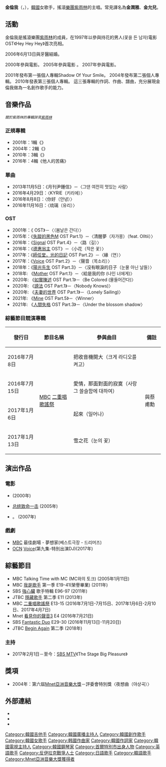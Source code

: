 {{多個問題|
{{copyedit|time=2016-08-16T05:26:14+00:00}}
{{fansite|time=2016-08-16T05:26:14+00:00}}
}}
{{藝人
| 姓名 = 金倫我
| 類型 = 女歌手
| 外文名 = 김윤아
| 外文 = ko
| 圖片 = Kim Yoon-ah at the 2011 World Fair Trade Day Festival in Korea 094.jpg
| 圖片尺寸 = 250px
| 出生日期 = {{birth date and age|1974|3|11}}
| 出生地點 = {{nowrap|{{KOR}}[[首爾特別市|首爾特別市]][[江南區_(首爾)|江南區]][[大峙洞|大峙洞]]}}
| 配偶 = {{link-ko|金亨奎 (韓國藝人)|김형규 (1976년)|金亨奎}}
| 國籍 = {{KOR}}
| 音樂類型 = [[流行搖滾|流行搖滾]]、[[軟式搖滾|軟式搖滾]]、現代搖滾、[[拉丁美洲音樂|拉丁音樂]]、抒情歌、[[成人當代音樂|成人當代音樂]]
| 相關團體 = [[紫雨林|紫雨林]]
}}

'''金倫我'''（{{lang-ko|'''김윤아'''}}，{{bd|1974年|3月11日}}），[[韓國|韓國]]女歌手，搖滾[[流行樂團|樂團]][[紫雨林|紫雨林]]的主唱。常見譯名為'''金潤雅'''、'''金允兒'''。

== 活動 ==
金倫我是搖滾樂團[[紫雨林|紫雨林]]的成員，在1997年以參與持花的男人(꽃을 든 남자)電影OST《Hey Hey Hey》首次亮相。

2006年6月13日與牙醫{{link-ko|金亨奎 (韓國藝人)|김형규 (1976년)|金亨奎}}結婚。

2000年參與電影{{link-ko|訪問 (電影)|인터뷰 (2000년 영화)|訪問}}。
2005年參與電影{{link-ko|然後那些人們|그때 그사람들}} 。
2007年參與電影{{link-ko|十三歲少女|열세살, 수아}}。

2001年發布第一張個人專輯Shadow Of Your Smile。
2004年發布第二張個人專輯{{link-ko|琉璃假面|유리가면 (김윤아의 음반)}}。
2010年發表第三張個人專輯{{link-ko|315360|315360}}。
這三張專輯的作詞、作曲、譜曲，充分展現金倫我做為一名創作歌手的能力。

== 音樂作品 ==
<small>''關於紫雨林的專輯詳見[[紫雨林|紫雨林]]''</small>
=== 正規專輯 ===
*2001年：1輯《{{link-ko|Shadow Of Your Smile|Shadow Of Your Smile}}》
*2004年：2輯《{{link-ko|琉璃假面|유리가면 (김윤아의 음반)}}》
*2010年：3輯《{{link-ko|315360|315360}}》
*2016年：4輯《他人的苦痛》

=== 單曲 ===
*2013年11月5日：《月刊尹鍾信》－〈그댄 여전히 멋있는 사람〉
*2016年4月29日：〈KYRIE（키리에）〉
*2016年8月8日：〈你好（안녕）〉
*2016年11月16日：〈琉璃（유리）〉

=== OST ===
*2001年：《{{link-ko|春逝 (電影)|봄날은 간다 (영화)|春逝}} OST》－〈{{link-ko|春逝 (歌曲)|봄날은 간다 (노래)|春逝}}（봄날은 간다）〉
*2015年：《[[失蹤的黑色M|失蹤的黑色M]] OST Part.1》－〈清醒夢（자가몽）（feat. Olltii）〉
*2016年：《[[Signal_(電視劇)|Signal]] OST Part.4》－〈路（길）〉
*2016年：《[[德惠翁主_(電影)|德惠翁主]] OST》－〈小花（작은 꽃）〉
*2017年：《[[師任堂，光的日記|師任堂，光的日記]] OST Part.2》－〈緣（연）〉
*2017年：《[[Voice_(韓國電視劇)|Voice]] OST Part.2》－〈聲音（목소리）〉
*2018年：《[[陽光先生|陽光先生]] OST Part.3》－〈沒有眼淚的日子（눈물 아닌 날들）〉
*2018年:  《[[Mother_(韓國電視劇)|Mother]] OST Part.1》－〈給是我的你 (나인 너에게)〉
*2020年:  《[[如實陳述|如實陳述]] OST Part.1》－〈Be Colored (물들어간다)〉
*2020年:  《[[謗法|謗法]] OST Part.1》－〈Nobody Knows)〉
*2020年:  《[[夫妻的世界|夫妻的世界]] OST Part.1》－〈Lonely Sailing)〉
*2021年:  《[[Mine_(電視劇)|Mine]] OST Part.5》－〈Winner〉
*2021年:  《[[人間失格_(韓國電視劇)|人間失格]] OST Part.3》－〈Under the blossom shadow〉

=== 綜藝節目競演專輯  ===
{| class="wikitable" style="text-align:center"
!發行日!!節目名稱!!參與曲目!!備註
|-
|2016年7月8日
|rowspan=4|[[文化廣播_(韓國)|MBC]] [[二重唱歌謠祭|二重唱歌謠祭]]
|把收音機開大（크게 라디오를 켜고）
|rowspan=4|與蔡甫勳
|-
|2016年7月15日
|愛情，那面對面的寂寞（사랑 그 쓸슬함에 대하여）
|-
|2017年1月6日
|起來（일어나）
|-
|2017年1月13日
|雪之花（눈의 꽃）
|}

== 演出作品 ==

=== 電影 ===
*{{link-ko|訪問(Interview/인터뷰)|인터뷰 (2000년 영화)}} (2000年)
*[[总统致命一击|总统致命一击]] (2005年)
*{{link-ko|十三歲少女(Girl Thirteen/열세살, 수아)|열세살, 수아}}。 (2007年)

=== 戲劇 ===
* [[MBC|MBC]] 最佳劇場 - 夢想家(베스트극장 - 드리머즈)
* [[OCN|OCN]]  [[Voice_(韓國電視劇)|Voice]](第九集-特別出演DJ)(2017年)

== 綜藝節目 ==
* MBC Talking Time with MC (MC와의 토크) (2005年1月11日)
* MBC [[我是歌手_(韩国)|我是歌手]] 第一季 E19-41(榮譽畢業) (2011年)
* SBS [[強心臟|強心臟]] 歌手特輯 E96-97 (2011年)
* JTBC [[隱藏歌手|隱藏歌手]] 第二季 E11 (2013年)
* MBC [[二重唱歌謠祭|二重唱歌謠祭]] E13-15 (2016年7月1日-7月15日、2017年1月6日-2月10日、2017年4月7日)
* Mnet [[看見你的聲音3|看見你的聲音3]] E4 (2016年7月21日)
* SBS [[Fantastic_Duo|Fantastic Duo]]  E29-30 (2016年11月13日-11月20日)
* JTBC [[Begin_Again_(電視節目)|Begin Again]] 第二季 (2018年)

=== 主持 ===
*2017年2月1日－至今：[[SBS_MTV|SBS MTV]]《The Stage Big Pleasure》

== 獎項 ==
*2004年：第六屆[[Mnet亞洲音樂大獎|Mnet亞洲音樂大獎]]－評委會特別獎〈夜想曲（야상곡）〉

== 外部連結 ==
*{{twitter|love_yuna}}{{ko}}
*{{instagram|love__yuna}}{{ko}}
*{{facebook|JaurimKimYuna}}{{ko}}
{{DEFAULTSORT:K}}
{{Fantastic Duo}}
[[Category:韓國吉他手|Category:韓國吉他手]]
[[Category:韓國廣播主持人|Category:韓國廣播主持人]]
[[Category:韓國創作歌手|Category:韓國創作歌手]]
[[Category:韓國女歌手|Category:韓國女歌手]]
[[Category:韩國作曲家|Category:韩國作曲家]]
[[Category:韓國作詞家|Category:韓國作詞家]]
[[Category:韓國電視主持人|Category:韓國電視主持人]]
[[Category:韓國鋼琴家|Category:韓國鋼琴家]]
[[Category:首爾特別市出身人物|Category:首爾特別市出身人物]]
[[Category:英語歌手|Category:英語歌手]]
[[Category:反伊拉克戰爭人士|Category:反伊拉克戰爭人士]]
[[Category:日語歌手|Category:日語歌手]]
[[Category:韓語歌手|Category:韓語歌手]]
[[Category:Mnet亞洲音樂大獎獲得者|Category:Mnet亞洲音樂大獎獲得者]]